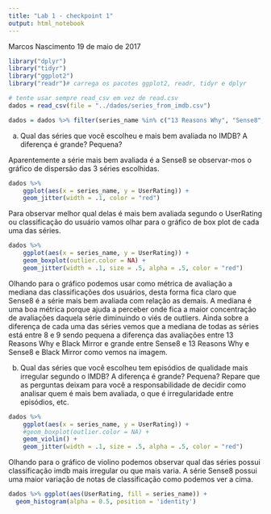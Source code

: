 ```yaml
---
title: "Lab 1 - checkpoint 1"
output: html_notebook
---
```


Marcos Nascimento
19 de maio de 2017

```r
library("dplyr")
library("tidyr")
library("ggplot2")
library("readr")# carrega os pacotes ggplot2, readr, tidyr e dplyr

# tente usar sempre read_csv em vez de read.csv
dados = read_csv(file = "../dados/series_from_imdb.csv")

dados = dados %>% filter(series_name %in% c("13 Reasons Why", "Sense8", "Black Mirror"))
```

a. Qual das séries que você escolheu e mais bem avaliada no IMDB? A diferença é grande? Pequena?

Aparentemente a série mais bem avaliada é a Sense8 se observar-mos o gráfico de dispersão das 3 séries escolhidas.
```r
dados %>% 
    ggplot(aes(x = series_name, y = UserRating)) + 
    geom_jitter(width = .1, color = "red") 
```

Para observar melhor qual delas é mais bem avaliada segundo o UserRating ou classificação do usuário vamos olhar para o gráfico de box plot de cada uma das séries.
```r
dados %>% 
    ggplot(aes(x = series_name, y = UserRating)) + 
    geom_boxplot(outlier.color = NA) +   
    geom_jitter(width = .1, size = .5, alpha = .5, color = "red")

```

Olhando para o gráfico podemos usar como métrica de avaliação a mediana das classificações dos usuários, desta forma fica claro que Sense8 é a série mais bem avaliada com relação as demais. A mediana é uma boa métrica porque ajuda a perceber onde fica a maior concentração de avaliações daquela série diminuindo o viés de outliers. Ainda sobre a diferença de cada uma das séries vemos que a mediana de todas as séries está entre 8 e 9 sendo pequena a diferença das avaliações entre 13 Reasons Why e Black Mirror e grande entre Sense8 e 13 Reasons Why e Sense8 e Black Mirror como vemos na imagem.

b. Qual das séries que você escolheu tem episódios de qualidade mais irregular segundo o IMDB? A diferença é grande? Pequena?
Repare que as perguntas deixam para você a responsabilidade de decidir como analisar quem é mais bem avaliada, o que é irregularidade entre episódios, etc.
```r
dados %>% 
    ggplot(aes(x = series_name, y = UserRating)) + 
    #geom_boxplot(outlier.color = NA) +
    geom_violin() +
    geom_jitter(width = .1, size = .5, alpha = .5, color = "red")

```

Olhando para o gráfico de violino podemos observar qual das séries possui classificação imdb mais irregular ou que mais varia. A série Sense8 possui uma maior variação de notas de classificação como podemos ver a cima.

```r
dados %>% ggplot(aes(UserRating, fill = series_name)) + 
  geom_histogram(alpha = 0.5, position = 'identity')

```

